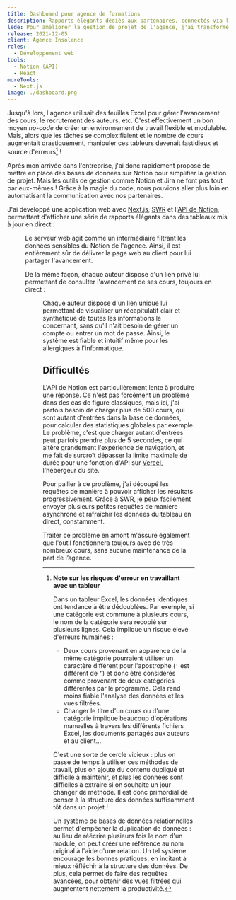 ```yaml
---
title: Dashboard pour agence de formations
description: Rapports élégants dédiés aux partenaires, connectés via l'API à la base de données Notion en interne de l'agence.
lede: Pour améliorer la gestion de projet de l'agence, j'ai transformé un Excel de 500 lignes en une base de données sur Notion qui alimente une appli web de dashboard via l'API.
release: 2021-12-05
client: Agence Insolence
roles:
  - Développement web
tools:
  - Notion (API)
  - React
moreTools:
  - Next.js
image: ./dashboard.png
---
```


Jusqu'à lors, l'agence utilisait des feuilles Excel pour gérer l'avancement des cours, le recrutement des auteurs, etc. C'est effectivement un bon moyen _no-code_ de créer un environnement de travail flexible et modulable. Mais, alors que les tâches se complexifiaient et le nombre de cours augmentait drastiquement, manipuler ces tableurs devenait fastidieux et source d'erreurs[^erreurs] !

[^erreurs]: **Note sur les risques d'erreur en travaillant avec un tableur**

    Dans un tableur Excel, les données identiques ont tendance à être dédoublées. Par exemple, si une catégorie est commune à plusieurs cours, le nom de la catégorie sera recopié sur plusieurs lignes. Cela implique un risque élevé d'erreurs humaines :

    - Deux cours provenant en apparence de la même catégorie pourraient utiliser un caractère différent pour l'apostrophe (`'` est différent de `’`) et donc être considérés comme provenant de deux catégories différentes par le programme. Cela rend moins fiable l'analyse des données et les vues filtrées.
    - Changer le titre d'un cours ou d'une catégorie implique beaucoup d'opérations manuelles à travers les différents fichiers Excel, les documents partagés aux auteurs et au client...

    C'est une sorte de cercle vicieux : plus on passe de temps à utiliser ces méthodes de travail, plus on ajoute du contenu dupliqué et difficile à maintenir, et plus les données sont difficiles à extraire si on souhaite un jour changer de méthode. Il est donc primordial de penser à la structure des données suffisamment tôt dans un projet !

    Un système de bases de données relationnelles permet d'empêcher la duplication de données : au lieu de réécrire plusieurs fois le nom d'un module, on peut créer une référence au nom original à l'aide d'une relation. Un tel système encourage les bonnes pratiques, en incitant à mieux réfléchir à la structure des données. De plus, cela permet de faire des requêtes avancées, pour obtenir des vues filtrées qui augmentent nettement la productivité.

Après mon arrivée dans l'entreprise, j'ai donc rapidement proposé de mettre en place des bases de données sur Notion pour simplifier la gestion de projet. Mais les outils de gestion comme Notion et Jira ne font pas tout par eux-mêmes ! Grâce à la magie du code, nous pouvions aller plus loin en automatisant la communication avec nos partenaires.

J'ai développé une application web avec [Next.js](https://nextjs.org/), [SWR](https://swr.vercel.app/) et l'[API de Notion](https://developers.notion.com/), permettant d'afficher une série de rapports élégants dans des tableaux mis à jour en direct :


<Figure
	src={home}
	alt="Tableau de bord de l'agence"
	shadow
	caption="Tableau de bord de l'agence (extrait)"
/>

Le serveur web agit comme un intermédiaire filtrant les données sensibles du Notion de l'agence. Ainsi, il est entièrement sûr de délivrer la page web au client pour lui partager l'avancement.

De la même façon, chaque auteur dispose d'un lien privé lui permettant de consulter l'avancement de ses cours, toujours en direct :


<Figure
	src={dashboard}
	alt="Tableau de bord d'un auteur listant ses cours à réaliser et leur statut"
	shadow
/>

Chaque auteur dispose d'un lien unique lui permettant de visualiser un récapitulatif clair et synthétique de toutes les informations le concernant, sans qu'il n'ait besoin de gérer un compte ou entrer un mot de passe. Ainsi, le système est fiable et intuitif même pour les allergiques à l'informatique.

## Difficultés

L'API de Notion est particulièrement lente à produire une réponse. Ce n'est pas forcément un problème dans des cas de figure classiques, mais ici, j'ai parfois besoin de charger plus de 500 cours, qui sont autant d'entrées dans la base de données, pour calculer des statistiques globales par exemple. Le problème, c'est que charger autant d'entrées peut parfois prendre plus de 5 secondes, ce qui altère grandement l'expérience de navigation, et me fait de surcroît dépasser la limite maximale de durée pour une fonction d'API sur [Vercel](https://vercel.com), l'hébergeur du site.

Pour pallier à ce problème, j'ai découpé les requêtes de manière à pouvoir afficher les résultats progressivement. Grâce à SWR, je peux facilement envoyer plusieurs petites requêtes de manière asynchrone et rafraîchir les données du tableau en direct, constamment.

Traiter ce problème en amont m'assure également que l'outil fonctionnera toujours avec de très nombreux cours, sans aucune maintenance de la part de l’agence.
